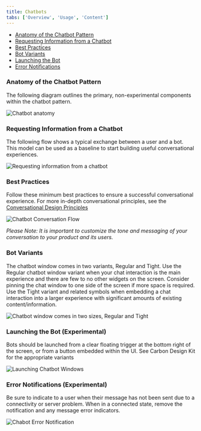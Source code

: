 ```yaml
---
title: Chatbots
tabs: ['Overview', 'Usage', 'Content']
---
```


<AnchorLinks>

- [Anatomy of the Chatbot Pattern](#anatomy-of-the-chatbot-pattern)
- [Requesting Information from a Chatbot](#requesting-information-from-a-chatbot)
- [Best Practices](#best-practices)
- [Bot Variants](#bot-variants)
- [Launching the Bot](#launching-the-bot-(experimental))
- [Error Notifications](#error-notifications-(experimental))

</AnchorLinks>

### Anatomy of the Chatbot Pattern

The following diagram outlines the primary, non-experimental components within the chatbot pattern.

<ImageComponent cols="8">

![Chatbot anatomy](images/chatbot-4.png)

</ImageComponent>

### Requesting Information from a Chatbot

The following flow shows a typical exchange between a user and a bot. This model can be used as a baseline to start building useful conversational experiences.

<ImageComponent cols="8">

![Requesting information from a chatbot](images/chatbot-1.png)

</ImageComponent>

### Best Practices

Follow these minimum best practices to ensure a successful conversational experience. For more in-depth conversational principles, see the [Conversational Design Principles](content#conversation-design-principles-for-bots)

<ImageComponent cols="8">

![Chatbot Conversation Flow](images/chatbot-3.png)

</ImageComponent>

_Please Note: It is important to customize the tone and messaging of your conversation to your product and its users._

### Bot Variants
The chatbot window comes in two variants, Regular and Tight. Use the Regular chatbot window variant when your chat interaction is the main experience and there are few to no other widgets on the screen. Consider pinning the chat window to one side of the screen if more space is required. Use the Tight variant and related symbols when embedding a chat interaction into a larger experience with significant amounts of existing content/information.

<ImageComponent cols="8">

![Chatbot window comes in two sizes, Regular and Tight](images/chatbot-2.png)

</ImageComponent>

### Launching the Bot (Experimental)

Bots should be launched from a clear floating trigger at the bottom right of the screen, or from a button embedded within the UI. See Carbon Design Kit for the appropriate variants

<ImageComponent cols="8">

![Launching Chatbot Windows](images/chatbot-5.png)

</ImageComponent>

### Error Notifications (Experimental)

Be sure to indicate to a user when their message has not been sent due to a connectivity or server problem. When in a connected state, remove the notification and any message error indicators.

<ImageComponent cols="8">

![Chabot Error Notification](images/chatbot-6.png)

</ImageComponent>